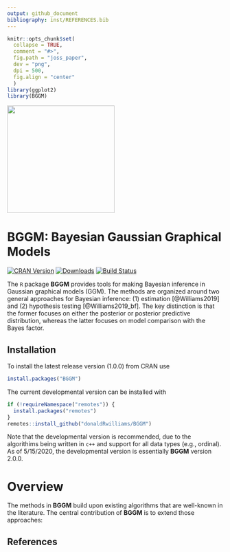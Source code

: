 ```yaml
---
output: github_document
bibliography: inst/REFERENCES.bib
---
```

```r
knitr::opts_chunk$set(
  collapse = TRUE,
  comment = "#>",
  fig.path = "joss_paper",
  dev = "png",
  dpi = 500,
  fig.align = "center"
  )
library(ggplot2)
library(BGGM)
```

<img src="joss_paper/hex.png" width = 250 />

# BGGM: Bayesian Gaussian Graphical Models

[![CRAN Version](http://www.r-pkg.org/badges/version/BGGM)](https://cran.r-project.org/package=BGGM)
[![Downloads](https://cranlogs.r-pkg.org/badges/BGGM)](https://cran.r-project.org/package=BGGM)
[![Build Status](https://travis-ci.org/donaldRwilliams/BGGM.svg?branch=master)](https://travis-ci.org/donaldRwilliams/BGGM)


The `R` package **BGGM** provides tools for making Bayesian inference in
Gaussian graphical models (GGM). The methods are organized around two general 
approaches for Bayesian inference: (1) estimation [@Williams2019] and (2) hypothesis 
testing [@Williams2019_bf]. The key distinction is that the former focuses on either 
the posterior or posterior predictive distribution, whereas the latter focuses on 
model comparison with the Bayes factor.

## Installation

To install the latest release version (1.0.0) from CRAN use
```r
install.packages("BGGM")	
```


The current developmental version can be installed with	

```r
if (!requireNamespace("remotes")) {	
  install.packages("remotes")	
}	
remotes::install_github("donaldRwilliams/BGGM")
```

Note that the developmental version is recommended, due to the algorithims being written in `c++` and 
support for all data types (e.g., ordinal). As of 5/15/2020, the developmental version is essentially
**BGGM** version 2.0.0.



# Overview
The methods in **BGGM** build upon existing algorithms that are well-known in the literature.
The central contribution of **BGGM** is to extend those approaches:




<!-- and (2) hypothesis testing -->
<!-- \insertCite{Williams2019_bf}{BGGM}. The key distinction is that the former focuses on either the -->
<!-- posterior or posterior predictive distribution, whereas the latter focuses on model comparison -->
<!-- with the Bayes factor. The methods in \strong{BGGM} build upon existing algorithms that are well-known in the literature. The central contribution of \strong{BGGM} is to extend those approaches: -->

## References

